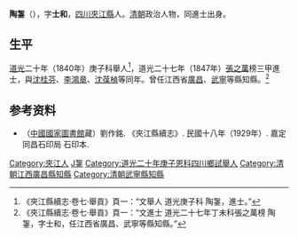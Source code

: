 '''陶銞'''（{{bd|?||?|}}），字'''士和'''，[[四川|四川]][[夾江縣|夾江縣]]人。[[清朝|清朝]]政治人物，同進士出身。

== 生平 ==
[[道光|道光]]二十年（1840年）庚子科舉人<ref>《夾江縣續志·卷七·舉貢》頁一：“文舉人 道光庚子科 陶銞，進士。”</ref>，道光二十七年（1847年）[[張之萬|張之萬]]榜三甲進士，與[[沈桂芬|沈桂芬]]、[[李鴻章|李鴻章]]、[[沈葆楨|沈葆楨]]等同年。曾任江西省[[廣昌|廣昌]]、[[武寧|武寧]]等縣知縣。<ref>《夾江縣續志·卷七·舉貢》頁一：“文進士 道光二十七年丁未科張之萬榜 陶銞，字士和，任江西省廣昌、武寧等縣知縣。”</ref>

== 参考资料 ==
{{reflist}}

*（[[中國國家圖書館|中國國家圖書館]]藏）劉作銘. 《夾江縣續志》. 民國十八年（1929年）. 嘉定 同昌石印局 石印本.

{{道光二十七年丁未科殿試金榜}}

{{Authority control}}

{{DEFAULTSORT:Tao陶}}
[[Category:夾江人|Category:夾江人]]
[[Category:陶姓|J銞]]
[[Category:道光二十年庚子恩科四川鄉試舉人|Category:道光二十年庚子恩科四川鄉試舉人]]
[[Category:清朝江西廣昌縣知縣|Category:清朝江西廣昌縣知縣]]
[[Category:清朝武寧縣知縣|Category:清朝武寧縣知縣]]


{{清朝人物小作品}}